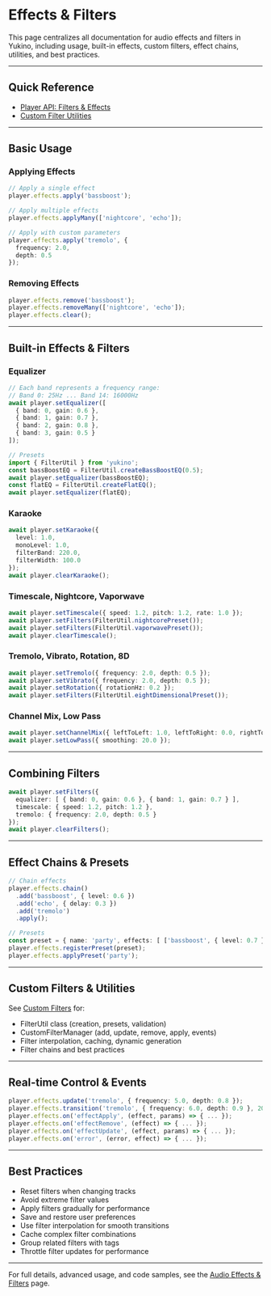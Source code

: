# Effects & Filters

This page centralizes all documentation for audio effects and filters in Yukino, including usage, built-in effects, custom filters, effect chains, utilities, and best practices.

---

## Quick Reference

- [Player API: Filters & Effects](../core/player.mdx#audio-effects)
- [Custom Filter Utilities](../advanced/custom-filters.mdx)

---

## Basic Usage

### Applying Effects
```typescript
// Apply a single effect
player.effects.apply('bassboost');

// Apply multiple effects
player.effects.applyMany(['nightcore', 'echo']);

// Apply with custom parameters
player.effects.apply('tremolo', {
  frequency: 2.0,
  depth: 0.5
});
```

### Removing Effects
```typescript
player.effects.remove('bassboost');
player.effects.removeMany(['nightcore', 'echo']);
player.effects.clear();
```

---

## Built-in Effects & Filters

### Equalizer
```typescript
// Each band represents a frequency range:
// Band 0: 25Hz ... Band 14: 16000Hz
await player.setEqualizer([
  { band: 0, gain: 0.6 },
  { band: 1, gain: 0.7 },
  { band: 2, gain: 0.8 },
  { band: 3, gain: 0.5 }
]);

// Presets
import { FilterUtil } from 'yukino';
const bassBoostEQ = FilterUtil.createBassBoostEQ(0.5);
await player.setEqualizer(bassBoostEQ);
const flatEQ = FilterUtil.createFlatEQ();
await player.setEqualizer(flatEQ);
```

### Karaoke
```typescript
await player.setKaraoke({
  level: 1.0,
  monoLevel: 1.0,
  filterBand: 220.0,
  filterWidth: 100.0
});
await player.clearKaraoke();
```

### Timescale, Nightcore, Vaporwave
```typescript
await player.setTimescale({ speed: 1.2, pitch: 1.2, rate: 1.0 });
await player.setFilters(FilterUtil.nightcorePreset());
await player.setFilters(FilterUtil.vaporwavePreset());
await player.clearTimescale();
```

### Tremolo, Vibrato, Rotation, 8D
```typescript
await player.setTremolo({ frequency: 2.0, depth: 0.5 });
await player.setVibrato({ frequency: 2.0, depth: 0.5 });
await player.setRotation({ rotationHz: 0.2 });
await player.setFilters(FilterUtil.eightDimensionalPreset());
```

### Channel Mix, Low Pass
```typescript
await player.setChannelMix({ leftToLeft: 1.0, leftToRight: 0.0, rightToLeft: 0.0, rightToRight: 1.0 });
await player.setLowPass({ smoothing: 20.0 });
```

---

## Combining Filters
```typescript
await player.setFilters({
  equalizer: [ { band: 0, gain: 0.6 }, { band: 1, gain: 0.7 } ],
  timescale: { speed: 1.2, pitch: 1.2 },
  tremolo: { frequency: 2.0, depth: 0.5 }
});
await player.clearFilters();
```

---

## Effect Chains & Presets
```typescript
// Chain effects
player.effects.chain()
  .add('bassboost', { level: 0.6 })
  .add('echo', { delay: 0.3 })
  .add('tremolo')
  .apply();

// Presets
const preset = { name: 'party', effects: [ ['bassboost', { level: 0.7 }], ['tremolo', { frequency: 3.0 }], ['echo', { delay: 0.2 }] ] };
player.effects.registerPreset(preset);
player.effects.applyPreset('party');
```

---

## Custom Filters & Utilities

See [Custom Filters](../advanced/custom-filters.mdx) for:
- FilterUtil class (creation, presets, validation)
- CustomFilterManager (add, update, remove, apply, events)
- Filter interpolation, caching, dynamic generation
- Filter chains and best practices

---

## Real-time Control & Events
```typescript
player.effects.update('tremolo', { frequency: 5.0, depth: 0.8 });
player.effects.transition('tremolo', { frequency: 6.0, depth: 0.9 }, 2000);
player.effects.on('effectApply', (effect, params) => { ... });
player.effects.on('effectRemove', (effect) => { ... });
player.effects.on('effectUpdate', (effect, params) => { ... });
player.effects.on('error', (error, effect) => { ... });
```

---

## Best Practices

- Reset filters when changing tracks
- Avoid extreme filter values
- Apply filters gradually for performance
- Save and restore user preferences
- Use filter interpolation for smooth transitions
- Cache complex filter combinations
- Group related filters with tags
- Throttle filter updates for performance

---

For full details, advanced usage, and code samples, see the [Audio Effects & Filters](./filters.mdx) page.
